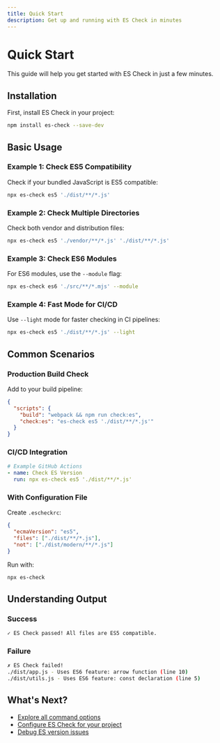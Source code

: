 ```yaml
---
title: Quick Start
description: Get up and running with ES Check in minutes
---
```


# Quick Start

This guide will help you get started with ES Check in just a few minutes.

## Installation

First, install ES Check in your project:

```bash
npm install es-check --save-dev
```

## Basic Usage

### Example 1: Check ES5 Compatibility

Check if your bundled JavaScript is ES5 compatible:

```bash
npx es-check es5 './dist/**/*.js'
```

### Example 2: Check Multiple Directories

Check both vendor and distribution files:

```bash
npx es-check es5 './vendor/**/*.js' './dist/**/*.js'
```

### Example 3: Check ES6 Modules

For ES6 modules, use the `--module` flag:

```bash
npx es-check es6 './src/**/*.mjs' --module
```

### Example 4: Fast Mode for CI/CD

Use `--light` mode for faster checking in CI pipelines:

```bash
npx es-check es5 './dist/**/*.js' --light
```

## Common Scenarios

### Production Build Check

Add to your build pipeline:

```json
{
  "scripts": {
    "build": "webpack && npm run check:es",
    "check:es": "es-check es5 './dist/**/*.js'"
  }
}
```

### CI/CD Integration

```yaml
# Example GitHub Actions
- name: Check ES Version
  run: npx es-check es5 './dist/**/*.js'
```

### With Configuration File

Create `.escheckrc`:

```json
{
  "ecmaVersion": "es5",
  "files": ["./dist/**/*.js"],
  "not": ["./dist/modern/**/*.js"]
}
```

Run with:

```bash
npx es-check
```

## Understanding Output

### Success

```bash
✓ ES Check passed! All files are ES5 compatible.
```

### Failure

```bash
✗ ES Check failed!
./dist/app.js - Uses ES6 feature: arrow function (line 10)
./dist/utils.js - Uses ES6 feature: const declaration (line 5)
```

## What's Next?

- [Explore all command options](/docs/options)
- [Configure ES Check for your project](/docs/configuration)
- [Debug ES version issues](/docs/debugging)
